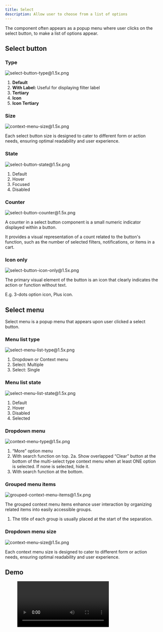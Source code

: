 ```yaml
---
title: Select
description: Allow user to choose from a list of options
---
```



The component often appears as a popup menu where user clicks on the select button, to make a list of options appear.

## Select button

### Type

![select-button-type@1.5x.png](/design/select-button-type1.5x.png)

1. **Default**
2. **With Label:** Useful for displaying filter label
3. **Tertiary**
4. **Icon**
5. **Icon Tertiary**

### Size

![context-menu-size@1.5x.png](/design/context-menu-size1.5x.png)

Each select button size is designed to cater to different form or action needs, ensuring optimal readability and user experience.

### State

![select-button-state@1.5x.png](/design/select-button-state1.5x.png)

1. Default
2. Hover
3. Focused
4. Disabled

### Counter

![select-button-counter@1.5x.png](/design/select-button-counter1.5x.png)

A counter in a select button component is a small numeric indicator displayed within a button.

It provides a visual representation of a count related to the button's function, such as the number of selected filters, notifications, or items in a cart.

### Icon only

![select-button-icon-only@1.5x.png](/design/select-button-icon-only1.5x.png)

The primary visual element of the button is an icon that clearly indicates the action or function without text.

E.g. 3-dots option icon, Plus icon.

## Select menu

Select menu is a popup menu that appears upon user clicked a select button.

### Menu list type

![select-menu-list-type@1.5x.png](/design/select-menu-list-type1.5x.png)

1. Dropdown or Context menu
2. Select: Multiple
3. Select: Single

### Menu list state

![select-menu-list-state@1.5x.png](/design/select-menu-list-state1.5x.png)

1. Default
2. Hover
3. Disabled
4. Selected

### Dropdown menu

![context-menu-type@1.5x.png](/design/context-menu-type1.5x.png)

1. “More” option menu
2. With search function on top.
   2a. Show overlapped “Clear” button at the bottom of the multi-select type context menu when at least ONE option is selected. If none is selected, hide it.
3. With search function at the bottom.

### Grouped menu items

![grouped-context-menu-items@1.5x.png](/design/grouped-context-menu-items1.5x.png)

The grouped context menu items enhance user interaction by organizing related items into easily accessible groups.

1. The title of each group is usually placed at the start of the separation.

### Dropdown menu size

![context-menu-size@1.5x.png](/design/context-menu-size1.5x.png)

Each context menu size is designed to cater to different form or action needs, ensuring optimal readability and user experience.

## Demo

<figure>
  <video controls="true" allowfullscreen="true">
    <source src={s3("/design/select-demo.mov")} type="video/mp4" />
  </video>
</figure>
